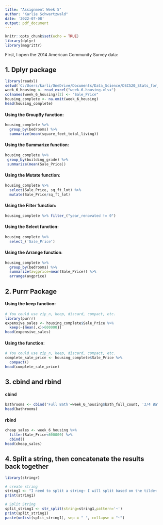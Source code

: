 ---
title: "Assignment Week 5"
author: "Karlie Schwartzwald"
date: '2022-07-08'
output: pdf_document
---

```{r setup, include=FALSE}
knitr::opts_chunk$set(echo = TRUE)
library(dplyr)
library(magrittr)
```

First, I open the 2014 American Community Survey data:

## 1. Dplyr package

```{r  housing_import}
library(readxl)
setwd('C:/Users/karli/OneDrive/Documents/Data_Science/DSC520_Stats_for_DS')
week_6_housing <- read_excel("week-6-housing.xlsx")
colnames(week_6_housing)[2] <- "Sale_Price"
housing_complete <- na.omit(week_6_housing)
head(housing_complete)
```
#### Using the GroupBy function:

```{r  GroupBy}
housing_complete %>%
  group_by(bedrooms) %>%
  summarize(mean(square_feet_total_living))
```
#### Using the Summarize function:

```{r  Summarize}
housing_complete %>%
 group_by(building_grade) %>%
 summarize(mean(Sale_Price))
```
#### Using the Mutate function:

```{r  Mutate}
housing_complete %>% 
  select(Sale_Price, sq_ft_lot) %>%
  mutate(Sale_Price/sq_ft_lot)
```
#### Using the Filter function:

```{r  Filter}
housing_complete %>% filter_("year_renovated != 0")
```
#### Using the Select function:

```{r  Select}
housing_complete %>%
  select_('Sale_Price')
```
#### Using the Arrange function:

```{r  Arrange}
housing_complete %>%
  group_by(bedrooms) %>%
  summarize(avgprice=mean(Sale_Price)) %>%
  arrange(avgprice)
```

## 2. Purrr Package

#### Using the keep function:
```{r  keep}
# You could use zip_n, keep, discard, compact, etc.
library(purrr)
expensive_sales <- housing_complete$Sale_Price %>%
  keep(~{mean(.x)>600000})
head(expensive_sales)
```

#### Using the  function:
```{r }
# You could use zip_n, keep, discard, compact, etc.
complete_sale_price <- housing_complete$Sale_Price %>%
  compact()
head(complete_sale_price)
```

## 3. cbind and rbind

#### cbind
```{r cbind}
bathrooms <- cbind('Full Bath'=week_6_housing$bath_full_count, '3/4 Bath'=week_6_housing$bath_3qtr_count, '1/2 Bath'=week_6_housing$bath_half_count)
head(bathrooms)
```

#### rbind
```{r rbind}
cheap_sales <- week_6_housing %>%
  filter(Sale_Price<600000) %>%
  cbind()
head(cheap_sales)
```

## 4. Split a string, then concatenate the results back together
```{r concatenate}
library(stringr)

# create string
string1 <- "I need to split a string~ I will split based on the tilde~ Hopefully there will be enough tilde to split on~ Testing now."
print(string1)

# Split String
split_string1 <- str_split(string=string1,pattern='~')
print(split_string1)
paste(unlist(split_string1), sep = " ", collapse = "~")
```
